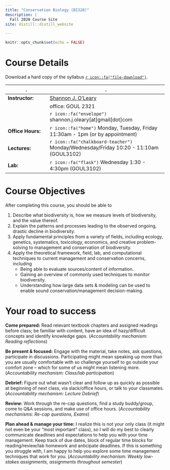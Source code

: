 ```yaml
---
title: "Conservation Biology (BI328)"
description: |
  Fall 2020 Course Site
site: distill::distill_website

---
```


```r

knitr::opts_chunk$set(echo = FALSE)

```

# Course Details

Download a hard copy of the syllabus [`r icon::fa("file-download")`](/files/BI328_Syllabus_F2020.pdf).

::: l-body
|.                 |.                                                |
|-----------------|------------------------------------------------|
| **Instructor:**   | [Shannon J. O'Leary](https://olab.netlify.app/)|
|                   | office: GOUL 2321                              |
|                   | `r icon::fa("envelope")` shannon.j.oleary[at]gmail[dot]com |
| **Office Hours:** | `r icon::fa("home")` Monday, Tuesday, Friday 11:30am - 1pm (or by appointment)  |
| **Lectures:** | `r icon::fa("chalkboard-teacher")` Monday/Wednesday/Friday 10:20 - 11:10am (GOUL3102) |
| **Lab:** | `r icon::fa("flask")` Wednesday 1:30 - 4:30pm (GOUL3102) |
:::

# Course Objectives

After completing this course, you should be able to

1.	Describe what biodiversity is, how we measure levels of biodiversity, and the value thereof.
2.	Explain the patterns and processes leading to the observed ongoing, drastic decline in biodiversity. 
3.	Apply fundamental principles from a variety of fields, including ecology, genetics, systematics, toxicology, economics, and creative problem-solving to management and conservation of biodiversity.
4.  Apply the theoretical framework, field, lab, and computational techniques to current management and conservation concerns, including
    + Being able to evaluate sources/content of information.
    + Gaining an overview of commonly used techniques to monitor biodiversity.
    + Understanding how large data sets & modeling can be used to enable sound conservation/management decision-making.
    
    
# Your road to success

**Come prepared:** 
Read relevant textbook chapters and assigned readings before class; be familiar with content, have an idea of hazy/difficult concepts and identify knowledge gaps.
(*Accountability mechanism: Reading reflections*)

**Be present & focused:**
Engage with the material, take notes, ask questions, participate in discussions. Participating might mean speaking up more than you are usually comfortable with so challenge yourself to go outside your comfort zone – which for some of us might mean listening more.
(*Accountability mechanism: Class/lab participation*)

**Debrief:**
Figure out what wasn’t clear and follow up as quickly as possible at beginning of next class, via slack/office hours, or talk to your classmates. 
(*Accountability mechanism: Lecture Debrief*)

**Review:**
Work through the re-cap questions, find a study buddy/group, come to Q&A sessions, and make use of office hours. 
(*Accountability mechanisms: Re-cap questions, Exams*)

**Plan ahead & manage your time:**
I realize this is not your only class (it might not even be your “most important” class), so I will do my best to clearly communicate deadlines and expectations to help you with your time management. Keep track of due dates, block of regular time blocks for reading/review/lab homework and anticipate deadlines. If this is something you struggle with, I am happy to help you explore some time management techniques that work for you.
(*Accountability mechanism: Weekly low-stakes assignments, assignments throughout semester*)
